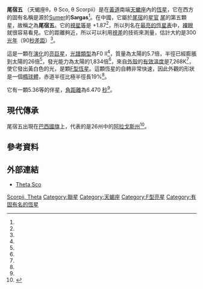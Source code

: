 {{Starbox begin
 | name=尾宿五/天蝎座θ
}}
{{Starbox image 
 | image = <div style="position: relative">[[File:Scorpius_constellation_map.svg|250px]]
     <div style="position: absolute; left:22.5%; top:83.5%">[[File:Cercle_rouge_100%.svg|12px]]</div>
     </div> <!--http://meta.wikimedia.org/wiki/Help:Composite_images -->
 | caption = 尾宿五在天蝎座中的位置。
}}
{{Starbox observe
 | epoch    = J2000
 | ra       = {{RA|17|37|19.12985}}<ref name=aaa474_2_653/>
 | dec      = {{DEC|–42|59|52.1808}}<ref name=aaa474_2_653/>
 | appmag_v = +1.87<ref name=clpl4_99/>
 | constell = [[天蝎座|天蝎座]]
 |星官 = [[:Category:尾_(星官)|尾]] （[[尾宿|尾宿]]）
}}
{{Starbox character
 | class    = F0 II<ref name=houk1978/>
 | b-v      = +0.40<ref name=clpl4_99/>
 | u-b      = +0.21<ref name=clpl4_99/>
 | variable = 
}}
{{Starbox astrometry
 | radial_v = +1.4<ref name=gcsrv/>
 | prop_mo_ra  = +5.54<ref name=aaa474_2_653/>
 | prop_mo_dec = –3.12<ref name=aaa474_2_653/>
 | parallax = 10.86
 | p_error  = 1.49
 | parallax_footnote = <ref name=aaa474_2_653/>
 | absmag_v = 
}}
{{Starbox detail
 | mass     = {{nowrap|5.66 ± 0.65}}<ref name=an331_4_349/>
 | radius   = 26<ref name=CADARS/>
 | luminosity  = 1,834<ref name=an331_4_349/>
 | temperature = 7,268<ref name=an331_4_349/>
 | metal_fe = 
 | gravity  = 2.4 ± 0.2<ref name=ap28_3_335/>
 | rotational_velocity = 125<ref name="AAR20_1_51"/>
 | age_myr  = 
}}
{{Starbox catalog
 | names=Sargas, Girtab, 160 G. Scorpii, [[Catalog_of_Components_of_Double_and_Multiple_Stars|CCDM]] 17373-4300, [[Catalogues_of_Fundamental_Stars|FK5]] 654, [[Henry_Draper_catalogue|HD]] 159532, [[Hipparcos_catalogue|HIP]] 86228, [[Harvard_Revised_catalogue|HR]] 6553, [[Smithsonian_Astrophysical_Observatory_Star_Catalog|SAO]] 228201.<ref name=SIMBAD/>
}}
{{Starbox end}}
'''尾宿五''' （天蝎座θ，θ Sco, θ Scorpii）是在[[黃道|黃道]]南端[[天蠍座|天蠍座]]內的[[恆星|恆星]]，它在西方的固有名稱是源於[[苏美尔|Sumer]]的'''Sargas'''<ref name=burnham1978/>。在中國，它屬於[[尾宿|尾宿]]的[[星官|星官]] [[:Category:尾_(星官)|尾]]的第五顆星，故稱之為'''尾宿五'''{{citation needed|date=March 2012}}。它的[[視星等|視星等]]是 +1.87<ref name=clpl4_99/>，所以列名在[[亮星列表|最亮的恆星表]]中，[[裸眼|裸眼]]就很容易看見。它的距離夠近，所以可以利用[[視差|視差]]的技術來測量，估計大約是300[[光年|光年]]（90[[秒差距|秒差距]]）<ref name=aaa474_2_653/>。

這是一顆在[[恆星演化|演化]]的[[亮巨星|亮巨星]]，[[恆星光譜|光譜類型]]為F0 II<ref name=houk1978/>，質量為太陽的5.7倍，半徑已經膨脹到太陽的26倍<ref name=CADARS/>，發光能力為太陽的1,834倍<ref name=an331_4_349/>，來自[[恆星大氣層|外殼]]的[[有效溫度|有效溫度]]是7,268K<ref name=an331_4_349/>，使它發出黃白色的光，是顆[[F型恆星|F型恆星]]。這顆恆星的自轉非常快速，因此外觀的形狀是一個[[橢球體|橢球體]]，赤道半徑比極半徑長19%<ref name="AAR20_1_51"/>。

它有一顆5.36等的伴星，[[角距離|角距離]]為6.470 [[角秒|秒]]<ref name=mnras389_2_869/>。

== 現代傳承 ==
尾宿五出現在[[巴西國旗|巴西國旗]]上，代表的是26州中的[[阿拉戈斯州|阿拉戈斯州]]<ref>{{cite web
 |title=Astronomy of the Brazilian Flag 
 |url=http://www.fotw.net/flags/br_astro.html 
 |publisher=FOTW Flags Of The World website 
 |deadurl=yes 
 |archiveurl=https://web.archive.org/web/20090628101130/http://www.fotw.net/flags/br_astro.html 
 |archivedate=2009-06-28 
}}</ref>。

== 參考資料 ==
{{reflist|refs=

<ref name=aaa474_2_653>{{cite journal | first=F. | last=van Leeuwen | title=Validation of the new Hipparcos reduction | journal=Astronomy and Astrophysics | volume=474 | issue=2 | pages=653–664 | bibcode=2007A&A...474..653V | doi=10.1051/0004-6361:20078357 |arxiv = 0708.1752 |date=November 2007}}</ref>

<ref name=gcsrv>{{cite book | last=Wilson | first=R. E. | year=1953 | title=General Catalogue of Stellar Radial Velocities | publisher=Carnegie Institute of Washington D.C. | bibcode=1953GCRV..C......0W }}</ref>

<ref name=clpl4_99>{{citation | last1=Johnson | display-authors=1 | first1=H. L. | last2=Iriarte | first2=B. | last3=Mitchell | first3=R. I. | last4=Wisniewskj | first4=W. Z. | title=UBVRIJKL photometry of the bright stars | journal=Communications of the Lunar and Planetary Laboratory | volume=4 | issue=99 | year=1966 | bibcode=1966CoLPL...4...99J }}</ref>

<ref name=houk1978>{{citation | last1=Houk | first1=Nancy | title=Michigan catalogue of two-dimensional spectral types for the HD stars | volume=2 | publication-place=Ann Arbor | publisher=Dept. of Astronomy, University of Michigan | year=1978 | bibcode=1978mcts.book.....H }}</ref>

<ref name=an331_4_349>{{citation | last1=Hohle | first1=M. M. | last2=Neuhäuser | first2=R. | last3=Schutz | first3=B. F. | title=Masses and luminosities of O- and B-type stars and red supergiants | journal=Astronomische Nachrichten | volume=331 | issue=4 | page=349 | doi=10.1002/asna.200911355 | bibcode=2010AN....331..349H |arxiv = 1003.2335 |date=April 2010}}</ref>

<ref name=ap28_3_335>{{citation | first1=Z. A. | last1=Samedov | title=Investigation of the atmospheres of the stars ι1 Sco (F2 Ia) and θ Sco (F1 II) | journal=Astrophysics | volume=28 | issue=3 | pages=335–341 | doi=10.1007/BF01112969 |bibcode = 1988Ap.....28..335S }}</ref>

<ref name=mnras389_2_869>{{cite journal | last1=Eggleton | first1=P. P. | last2=Tokovinin | first2=A. A. | title=A catalogue of multiplicity among bright stellar systems | journal=Monthly Notices of the Royal Astronomical Society | volume=389 | issue=2 | pages=869–879 | doi=10.1111/j.1365-2966.2008.13596.x | bibcode=2008MNRAS.389..869E |arxiv = 0806.2878 |date=September 2008}}</ref>

<ref name=SIMBAD>{{citation | title=tet Sco -- Variable Star | work=SIMBAD Astronomical Object Database | publisher=Centre de Données astronomiques de Strasbourg | url=http://simbad.u-strasbg.fr/simbad/sim-id?Ident=Theta+Scorpii | accessdate=2012-02-18 | archive-date=2016-03-09 | archive-url=https://web.archive.org/web/20160309193258/http://simbad.u-strasbg.fr/simbad/sim-id?Ident=Theta+Scorpii | dead-url=no }}</ref>

<ref name=CADARS>{{citation | display-authors=1 | last1=Pasinetti-Fracassini | first1=L. E. | last2=Pastori | first2=L. | last3=Covino | first3=S. | last4=Pozzi | first4=A. | title=Catalogue of Stellar Diameters (CADARS) | journal=Astronomy and Astrophysics | volume=367 | pages=521–524 | doi=10.1051/0004-6361:20000451 | bibcode=2001A&A...367..521P |arxiv = astro-ph/0012289 |date=February 2001}}</ref>

<ref name=burnham1978>{{citation | first1=Robert | last1=Burnham | title=Burnham's celestial handbook: an observer's guide to the universe beyond the solar system | volume=3 | series=Dover books explaining science | edition=2 | publisher=Courier Dover Publications | year=1978 | isbn=0-486-23673-0 | page=1676 | url=http://books.google.com/books?id=PJzIt3SIlkUC&pg=PA1676 | accessdate=2013-12-25 | archive-date=2014-01-02 | archive-url=https://web.archive.org/web/20140102024453/http://books.google.com/books?id=PJzIt3SIlkUC&pg=PA1676 | dead-url=no }}</ref>

<ref name="AAR20_1_51">{{citation
 | last1     = van Belle
 | first1    = Gerard T.
 | title     = Interferometric observations of rapidly rotating stars
 | journal   = The Astronomy and Astrophysics Review
 | volume    = 20
 | issue     = 1
 | page      = 51
 | doi       = 10.1007/s00159-012-0051-2
 | bibcode   = 2012A&ARv..20...51V
 | arxiv     = 1204.2572
 | postscript = .
|date=March 2012}}</ref>
}}

== 外部連結 ==
*[https://web.archive.org/web/20060307183506/http://www.astro.uiuc.edu/~kaler/sow/girtab.html Theta Sco]

{{Stars of Scorpius}}
{{星官|尾宿|9|4}}
[[Category:拜耳天體|Scorpii, Theta]]
[[Category:聯星|Category:聯星]]
[[Category:天蝎座|Category:天蝎座]]
[[Category:F型亮星|Category:F型亮星]]
[[Category:有固有名的恆星|Category:有固有名的恆星]]